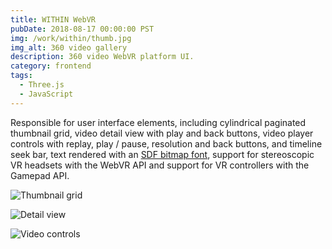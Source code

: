 ```yaml
---
title: WITHIN WebVR
pubDate: 2018-08-17 00:00:00 PST
img: /work/within/thumb.jpg
img_alt: 360 video gallery
description: 360 video WebVR platform UI.
category: frontend
tags:
  - Three.js
  - JavaScript
---
```


<YouTube id="hiWhFarz-GA" />

Responsible for user interface elements, including cylindrical paginated thumbnail grid, video
detail view with play and back buttons, video player controls with replay, play / pause, resolution
and back buttons, and timeline seek bar, text rendered with an
[SDF bitmap font](https://github.com/davidlyons/text-sdf-bitmap), support for stereoscopic VR
headsets with the WebVR API and support for VR controllers with the Gamepad API.

![Thumbnail grid](/work/within/gallery.jpg)

![Detail view](/work/within/detail-view.jpg)

![Video controls](/work/within/video-controls.jpg)
